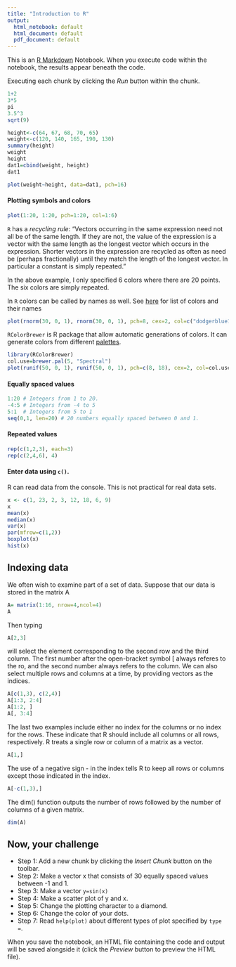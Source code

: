 ```yaml
---
title: "Introduction to R"
output:
  html_notebook: default
  html_document: default
  pdf_document: default
---
```


This is an [R Markdown](http://rmarkdown.rstudio.com) Notebook. When you execute code within the notebook, the results appear beneath the code. 

Executing each chunk by clicking the *Run* button within the chunk. 

```r
1+2
3*5
pi
3.5^3
sqrt(9)
```

```r
height<-c(64, 67, 68, 70, 65)
weight<-c(120, 140, 165, 190, 130)
summary(height)
weight
height
dat1=cbind(weight, height)
dat1
```

```r
plot(weight~height, data=dat1, pch=16)
```

#### Plotting symbols and colors
```r
plot(1:20, 1:20, pch=1:20, col=1:6)
```
`R` has a *recycling rule*: "Vectors occurring in the same expression need not all be of the same length. If they are not, the value of the expression is a vector with the same length as the longest vector which occurs in the expression. Shorter vectors in the expression are recycled as often as need be (perhaps fractionally) until they match the length of the longest vector. In particular a constant is simply repeated." 

In the above example, I only specified 6 colors where there are 20 points. The six colors are simply repeated. 

In `R` colors can be called by names as well. See [here](http://www.stat.columbia.edu/~tzheng/files/Rcolor.pdf) for list of colors and their names
```r
plot(rnorm(30, 0, 1), rnorm(30, 0, 1), pch=8, cex=2, col=c("dodgerblue1", "firebrick1"))
```

`RColorBrewer` is R package that allow automatic generations of colors. It can generate colors from different [palettes](https://i1.wp.com/bc.bojanorama.pl/wp-content/uploads/2013/04/rcolorsheet-1.png). 
```r
library(RColorBrewer)
col.use=brewer.pal(5, "Spectral")
plot(runif(50, 0, 1), runif(50, 0, 1), pch=c(8, 18), cex=2, col=col.use)
```


#### Equally spaced values
```r
1:20 # Integers from 1 to 20.
-4:5 # Integers from -4 to 5
5:1  # Integers from 5 to 1
seq(0,1, len=20) # 20 numbers equally spaced between 0 and 1. 
```
#### Repeated values
```r
rep(c(1,2,3), each=3)
rep(c(2,4,6), 4)
```

#### Enter data using `c()`.
R can read data from the console. This is not practical for real data sets.
```r
x <- c(1, 23, 2, 3, 12, 18, 6, 9)
x
mean(x)
median(x)
var(x)
par(mfrow=c(1,2))
boxplot(x)
hist(x)
```
## Indexing data

We often wish to examine part of a set of data. Suppose that our data is stored in the matrix A
```r
A= matrix(1:16, nrow=4,ncol=4)
A
```
Then typing
```r
A[2,3]
```
will select the element corresponding to the second row and the third column. The first number after the open-bracket symbol [ always referes to the ro, and the second number always refers to the column. We can also select multiple rows and columns at a time, by providing vectors as the indices.
```r
A[c(1,3), c(2,4)]
A[1:3, 2:4]
A[1:2, ]
A[, 3:4]
```
The last two examples include either no index for the columns or no index for the rows. These indicate that R should include all columns or all rows, respectively. R treats a single row or column of a matrix as a vector.
```r
A[1,]
```
The use of a negative sign - in the index tells R to keep all rows or columns except those indicated in the index.
```r
A[-c(1,3),]
```
The dim() function outputs the number of rows followed by the number of columns of a given matrix.
```r
dim(A)
```
## Now, your challenge
+ Step 1: Add a new chunk by clicking the *Insert Chunk* button on the toolbar.
+ Step 2: Make a vector x that consists of 30 equally spaced values between -1 and 1. 
+ Step 3: Make a vector `y=sin(x)`
+ Step 4: Make a scatter plot of y and x. 
+ Step 5: Change the plotting character to a diamond. 
+ Step 6: Change the color of your dots. 
+ Step 7: Read `help(plot)` about different types of plot specified by `type =`.

When you save the notebook, an HTML file containing the code and output will be saved alongside it (click the *Preview* button to preview the HTML file).

